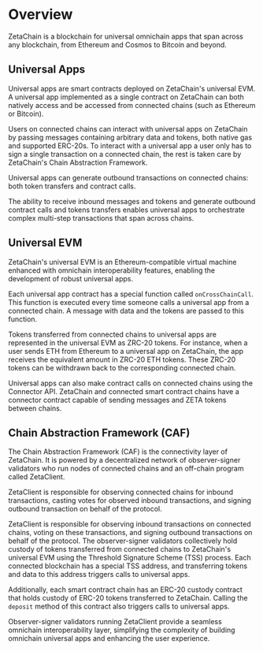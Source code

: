 # Overview

ZetaChain is a blockchain for universal omnichain apps that span across any
blockchain, from Ethereum and Cosmos to Bitcoin and beyond.

## Universal Apps

Universal apps are smart contracts deployed on ZetaChain's universal EVM. A
universal app implemented as a single contract on ZetaChain can both natively
access and be accessed from connected chains (such as Ethereum or Bitcoin).

Users on connected chains can interact with universal apps on ZetaChain by
passing messages containing arbitrary data and tokens, both native gas and
supported ERC-20s. To interact with a universal app a user only has to sign a
single transaction on a connected chain, the rest is taken care by ZetaChain's
Chain Abstraction Framework.

Universal apps can generate outbound transactions on connected chains: both
token transfers and contract calls.

The ability to receive inbound messages and tokens and generate outbound
contract calls and tokens transfers enables universal apps to orchestrate
complex multi-step transactions that span across chains.

## Universal EVM

ZetaChain's universal EVM is an Ethereum-compatible virtual machine enhanced
with omnichain interoperability features, enabling the development of robust
universal apps.

Each universal app contract has a special function called `onCrossChainCall`.
This function is executed every time someone calls a universal app from a
connected chain. A message with data and the tokens are passed to this function.

Tokens transferred from connected chains to universal apps are represented in
the universal EVM as ZRC-20 tokens. For instance, when a user sends ETH from
Ethereum to a universal app on ZetaChain, the app receives the equivalent amount
in ZRC-20 ETH tokens. These ZRC-20 tokens can be withdrawn back to the
corresponding connected chain.

Universal apps can also make contract calls on connected chains using the
Connector API. ZetaChain and connected smart contract chains have a connector
contract capable of sending messages and ZETA tokens between chains.

## Chain Abstraction Framework (CAF)

The Chain Abstraction Framework (CAF) is the connectivity layer of ZetaChain. It
is powered by a decentralized network of observer-signer validators who run
nodes of connected chains and an off-chain program called ZetaClient.

ZetaClient is responsible for observing connected chains for inbound
transactions, casting votes for observed inbound transactions, and signing
outbound transaction on behalf of the protocol.

ZetaClient is responsible for observing inbound transactions on connected
chains, voting on these transactions, and signing outbound transactions on
behalf of the protocol. The observer-signer validators collectively hold custody
of tokens transferred from connected chains to ZetaChain's universal EVM using
the Threshold Signature Scheme (TSS) process. Each connected blockchain has a
special TSS address, and transferring tokens and data to this address triggers
calls to universal apps.

Additionally, each smart contract chain has an ERC-20 custody contract that
holds custody of ERC-20 tokens transferred to ZetaChain. Calling the `deposit`
method of this contract also triggers calls to universal apps.

Observer-signer validators running ZetaClient provide a seamless omnichain
interoperability layer, simplifying the complexity of building omnichain
universal apps and enhancing the user experience.